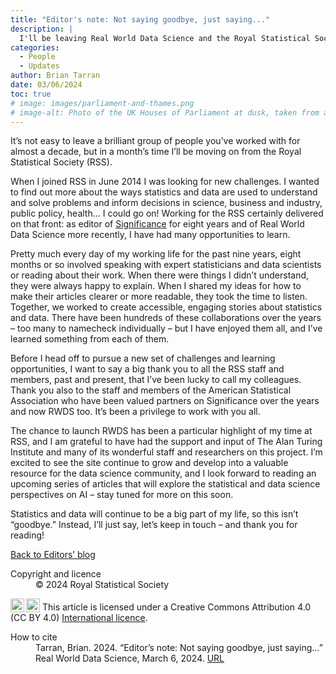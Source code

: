```yaml
---
title: "Editor's note: Not saying goodbye, just saying..."
description: |
  I'll be leaving Real World Data Science and the Royal Statistical Society in a month's time. Before I go, I want to say a big thank you to all the contributors, readers, staff and members that I've been fortunate to work with over the years.
categories:
  - People
  - Updates
author: Brian Tarran
date: 03/06/2024
toc: true
# image: images/parliament-and-thames.png
# image-alt: Photo of the UK Houses of Parliament at dusk, taken from across the River Thames.
---
```


It’s not easy to leave a brilliant group of people you’ve worked with for almost a decade, but in a month’s time I’ll be moving on from the Royal Statistical Society (RSS). 

When I joined RSS in June 2014 I was looking for new challenges. I wanted to find out more about the ways statistics and data are used to understand and solve problems and inform decisions in science, business and industry, public policy, health... I could go on! Working for the RSS certainly delivered on that front: as editor of [Significance](https://significancemagazine.com/) for eight years and of Real World Data Science more recently, I have had many opportunities to learn.

Pretty much every day of my working life for the past nine years, eight months or so involved speaking with expert statisticians and data scientists or reading about their work. When there were things I didn’t understand, they were always happy to explain. When I shared my ideas for how to make their articles clearer or more readable, they took the time to listen. Together, we worked to create accessible, engaging stories about statistics and data. There have been hundreds of these collaborations over the years – too many to namecheck individually – but I have enjoyed them all, and I’ve learned something from each of them.

Before I head off to pursue a new set of challenges and learning opportunities, I want to say a big thank you to all the RSS staff and members, past and present, that I’ve been lucky to call my colleagues. Thank you also to the staff and members of the American Statistical Association who have been valued partners on Significance over the years and now RWDS too. It’s been a privilege to work with you all.

The chance to launch RWDS has been a particular highlight of my time at RSS, and I am grateful to have had the support and input of The Alan Turing Institute and many of its wonderful staff and researchers on this project. I’m excited to see the site continue to grow and develop into a valuable resource for the data science community, and I look forward to reading an upcoming series of articles that will explore the statistical and data science perspectives on AI – stay tuned for more on this soon.

Statistics and data will continue to be a big part of my life, so this isn’t “goodbye.” Instead, I’ll just say, let’s keep in touch – and thank you for reading!

::: {.article-btn}
[Back to Editors' blog](/viewpoints/editors-blog/index.qmd)
:::

::: {.further-info}
::: grid
::: {.g-col-12 .g-col-md-6}
Copyright and licence
: &copy; 2024 Royal Statistical Society

<a href="http://creativecommons.org/licenses/by/4.0/?ref=chooser-v1" target="_blank" rel="license noopener noreferrer" style="display:inline-block;"> <img style="height:22px!important;vertical-align:text-bottom;" src="https://mirrors.creativecommons.org/presskit/icons/cc.svg?ref=chooser-v1"><img style="height:22px!important;margin-left:3px;vertical-align:text-bottom;" src="https://mirrors.creativecommons.org/presskit/icons/by.svg?ref=chooser-v1"></a> This article is licensed under a Creative Commons Attribution 4.0 (CC BY 4.0) <a href="http://creativecommons.org/licenses/by/4.0/?ref=chooser-v1" target="_blank" rel="license noopener noreferrer" style="display:inline-block;"> International licence</a>.
  

:::
::: {.g-col-12 .g-col-md-6}
How to cite
: Tarran, Brian. 2024. "Editor's note: Not saying goodbye, just saying..." Real World Data Science, March 6, 2024. [URL](https://realworlddatascience.net/viewpoints/editors-blog/posts/2024/03/06/editors-note.html)
:::
:::
:::